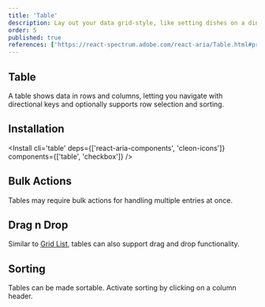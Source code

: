 ```yaml
---
title: 'Table'
description: Lay out your data grid-style, like setting dishes on a dinner table—clear and organized, perfect for comparison and review..
order: 5
published: true
references: ['https://react-spectrum.adobe.com/react-aria/Table.html#props']
---
```


## Table

A table shows data in rows and columns, letting you navigate with directional keys and optionally supports row selection and sorting.

<How isCenter={false} withNoPadding toUse='collections/table-demo' />

## Installation

<Install cli='table' deps={['react-aria-components', 'cleon-icons']} components={['table', 'checkbox']} />

## Bulk Actions

Tables may require bulk actions for handling multiple entries at once.

<How isCenter={false} withNoPadding toUse='collections/table-bulk-actions-demo' />

## Drag n Drop

Similar to [Grid List](https://cleon-ui.vercel.app/docs/components/collections/grid-list), tables can also support drag and drop functionality.

<How isCenter={false} withNoPadding toUse='collections/table-drag-drop-demo' />

## Sorting

Tables can be made sortable. Activate sorting by clicking on a column header.

<How isCenter={false} withNoPadding toUse='collections/table-sorting-demo' />
